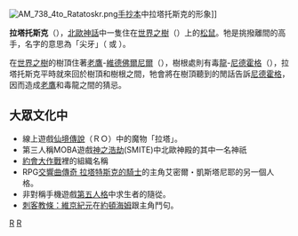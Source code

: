 [[File:AM_738_4to_Ratatoskr.png|thumb]][[手抄本|手抄本]]中拉塔托斯克的形象]]

'''拉塔托斯克'''（{{lang|no|Ratatoskr}}），[[北歐神話|北歐神話]]中一隻住在[[世界之樹|世界之樹]]（{{lang|en|Yggdrasil}}）上的[[松鼠|松鼠]]。牠是挑撥離間的高手，名字的意思為「尖牙」（{{lang|en|The Swift Tusked}} 或 {{lang|en|drilling tooth}}）。

在[[世界之樹|世界之樹]]的樹頂住著[[老鷹|老鷹]]-[[維德佛爾尼爾|維德佛爾尼爾]]（{{lang|en|Vedfolnir}}），樹根處則有毒[[龍|龍]]-[[尼德霍格|尼德霍格]]（{{lang|en|Nidhogg}}），拉塔托斯克平時就來回於樹頂和樹根之間，牠會將在樹頂聽到的閒話告訴[[尼德霍格|尼德霍格]]，因而造成[[老鷹|老鷹]]和毒龍之間的猜忌。

==大眾文化中==
*線上遊戲[[仙境傳說|仙境傳說]]（ＲＯ）中的魔物「拉塔」。
*第三人稱MOBA遊戲[[神之浩劫|神之浩劫]](SMITE)中北歐神殿的其中一名神祇
*[[約會大作戰|約會大作戰]]裡的組織名稱
*RPG[[交響曲傳奇_拉塔特斯克的騎士|交響曲傳奇 拉塔特斯克的騎士]]的主角艾密爾・凱斯塔尼耶的另一個人格。
*非對稱手機遊戲[[第五人格|第五人格]]中求生者的隨從。
*[[刺客教條：維京紀元|刺客教條：維京紀元]]在[[約頓海姆|約頓海姆]]跟主角鬥句。

{{北歐神話}}
[[Category:北歐神話生物|R]]
[[Category:神话传说中的啮齿目|R]]